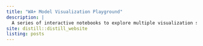 ```yaml
---
title: "WA+ Model Visualization Playground"
description: |
  A series of interactive notebooks to explore multiple visualization schemes for WA+ model simulations.
site: distill::distill_website
listing: posts
---
```


